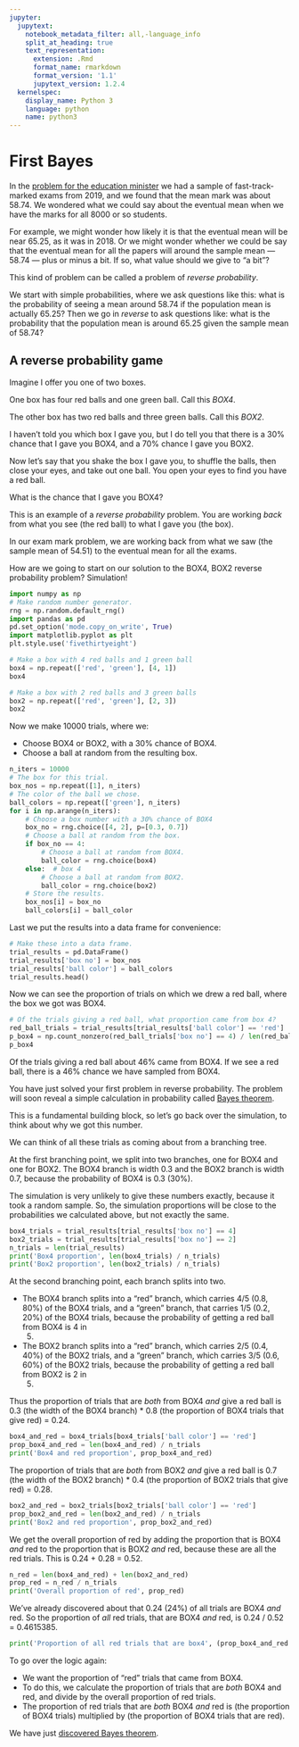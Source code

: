 ```yaml
---
jupyter:
  jupytext:
    notebook_metadata_filter: all,-language_info
    split_at_heading: true
    text_representation:
      extension: .Rmd
      format_name: rmarkdown
      format_version: '1.1'
      jupytext_version: 1.2.4
  kernelspec:
    display_name: Python 3
    language: python
    name: python3
---
```


# First Bayes

In the [problem for the education minister](havana_math) we had a sample of
fast-track-marked exams from 2019, and we found that the mean mark was about
58.74.  We wondered what we could say about the eventual mean when we have the
marks for all 8000 or so students.

For example, we might wonder how likely it is that the eventual mean will be
near 65.25, as it was in 2018.  Or we might wonder whether we could be say that
the eventual mean for all the papers will around the sample mean — 58.74 — plus
or minus a bit.   If so, what value should we give to "a bit"?

This kind of problem can be called a problem of *reverse probability*.

We start with simple probabilities, where we ask questions like this: what is
the probability of seeing a mean around 58.74 if the population mean is
actually 65.25?  Then we go in *reverse* to ask questions like: what is the
probability that the population mean is around 65.25 given the sample mean of
58.74?


## A reverse probability game


Imagine I offer you one of two boxes.

One box has four red balls and one green ball.  Call this *BOX4*.

The other box has two red balls and three green balls.  Call this *BOX2*.

I haven't told you which box I gave you, but I do tell you that there is a 30%
chance that I gave you BOX4, and a 70% chance I gave you BOX2.

Now let's say that you shake the box I gave you, to shuffle the balls, then
close your eyes, and take out one ball.  You open your eyes to find you have a
red ball.

What is the chance that I gave you BOX4?

This is an example of a *reverse probability* problem.  You are working *back*
from what you see (the red ball) to what I gave you (the box).

In our exam mark problem, we are working back from what we saw (the sample mean
of 54.51) to the eventual mean for all the exams.

How are we going to start on our solution to the BOX4, BOX2 reverse probability
problem? Simulation!

```python
import numpy as np
# Make random number generator.
rng = np.random.default_rng()
import pandas as pd
pd.set_option('mode.copy_on_write', True)
import matplotlib.pyplot as plt
plt.style.use('fivethirtyeight')
```

```python
# Make a box with 4 red balls and 1 green ball
box4 = np.repeat(['red', 'green'], [4, 1])
box4
```

```python
# Make a box with 2 red balls and 3 green balls
box2 = np.repeat(['red', 'green'], [2, 3])
box2
```

Now we make 10000 trials, where we:

* Choose BOX4 or BOX2, with a 30% chance of BOX4.
* Choose a ball at random from the resulting box.

```python
n_iters = 10000
# The box for this trial.
box_nos = np.repeat([1], n_iters)
# The color of the ball we chose.
ball_colors = np.repeat(['green'], n_iters)
for i in np.arange(n_iters):
    # Choose a box number with a 30% chance of BOX4
    box_no = rng.choice([4, 2], p=[0.3, 0.7])
    # Choose a ball at random from the box.
    if box_no == 4:
        # Choose a ball at random from BOX4.
        ball_color = rng.choice(box4)
    else:  # box 4
        # Choose a ball at random from BOX2.
        ball_color = rng.choice(box2)
    # Store the results.
    box_nos[i] = box_no
    ball_colors[i] = ball_color
```

Last we put the results into a data frame for convenience:

```python
# Make these into a data frame.
trial_results = pd.DataFrame()
trial_results['box no'] = box_nos
trial_results['ball color'] = ball_colors
trial_results.head()
```

Now we can see the proportion of trials on which we drew a red ball, where the
box we got was BOX4.

```python
# Of the trials giving a red ball, what proportion came from box 4?
red_ball_trials = trial_results[trial_results['ball color'] == 'red']
p_box4 = np.count_nonzero(red_ball_trials['box no'] == 4) / len(red_ball_trials)
p_box4
```

Of the trials giving a red ball about 46% came from BOX4.   If we see a red
ball, there is a 46% chance we have sampled from BOX4.

You have just solved your first problem in reverse probability.  The problem
will soon reveal a simple calculation in probability called [Bayes
theorem](https://en.wikipedia.org/wiki/Bayes'_theorem).

This is a fundamental building block, so let's go back over the simulation, to think about why we got this number.

We can think of all these trials as coming about from a branching tree.

At the first branching point, we split into two branches, one for BOX4 and one
for BOX2.  The BOX4 branch is width 0.3 and the BOX2 branch is width 0.7,
because the probability of BOX4 is 0.3 (30%).

The simulation is very unlikely to give these numbers exactly, because it took
a random sample.  So, the simulation proportions will be close to the
probabilities we calculated above, but not exactly the same.

```python
box4_trials = trial_results[trial_results['box no'] == 4]
box2_trials = trial_results[trial_results['box no'] == 2]
n_trials = len(trial_results)
print('Box4 proportion', len(box4_trials) / n_trials)
print('Box2 proportion', len(box2_trials) / n_trials)
```

At the second branching point, each branch splits into two.

* The BOX4 branch splits into a "red" branch, which carries 4/5 (0.8, 80%) of
  the BOX4 trials, and a "green" branch, that carries 1/5 (0.2, 20%) of the
  BOX4 trials, because the probability of getting a red ball from BOX4 is 4 in
  5.
* The BOX2 branch splits into a "red" branch, which carries 2/5 (0.4, 40%) of
  the BOX2 trials, and a "green" branch, which carries 3/5 (0.6, 60%) of the
  BOX2 trials, because the probability of getting a red ball from BOX2 is 2 in
  5.

Thus the proportion of trials that are *both* from BOX4 *and* give a red ball
is 0.3 (the width of the BOX4 branch) * 0.8 (the proportion of BOX4 trials
that give red) = 0.24.

```python
box4_and_red = box4_trials[box4_trials['ball color'] == 'red']
prop_box4_and_red = len(box4_and_red) / n_trials
print('Box4 and red proportion', prop_box4_and_red)
```

The proportion of trials that are *both* from BOX2 *and* give a red ball
is 0.7 (the width of the BOX2 branch) * 0.4 (the proportion of BOX2 trials
that give red) = 0.28.

```python
box2_and_red = box2_trials[box2_trials['ball color'] == 'red']
prop_box2_and_red = len(box2_and_red) / n_trials
print('Box2 and red proportion', prop_box2_and_red)
```

We get the overall proportion of red by adding the proportion that is BOX4
*and* red to the proportion that is BOX2 *and* red, because these are all the
red trials.  This is 0.24 + 0.28 = 0.52.

```python
n_red = len(box4_and_red) + len(box2_and_red)
prop_red = n_red / n_trials
print('Overall proportion of red', prop_red)
```

We've already discovered about that 0.24 (24%) of all trials are BOX4 *and*
red.  So the proportion of *all* red trials, that are BOX4 *and* red, is 0.24 /
0.52 = 0.4615385.

```python
print('Proportion of all red trials that are box4', (prop_box4_and_red / prop_red))
```

To go over the logic again:

* We want the proportion of "red" trials that came from BOX4.
* To do this, we calculate the proportion of trials that are *both* BOX4 and
  red, and divide by the overall proportion of red trials.
* The proportion of red trials that are *both* BOX4 *and* red is (the
  proportion of BOX4 trials) multiplied by (the proportion of BOX4 trials that
  are red).

We have just [discovered Bayes theorem](bayes_theorem).
